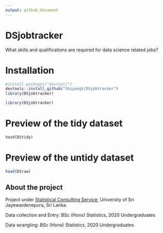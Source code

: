 ```yaml
---
output: github_document
---
```


# DSjobtracker

What skills and qualifications are required for data science related jobs?

# Installation

```r
#install.packages("devtools")
devtools::install_github("thiyangt/DSjobtracker")
library(DSjobtracker)
```

```r
library(DSjobtracker)
```


# Preview of the tidy dataset

```r
head(DStidy)
```

# Preview of the untidy dataset

```r

head(DSraw)
```

## About the project

Project under [Statistical Consulting Service](https://scs-fas-sjp.netlify.app/), University of Sri Jayewardenepura, Sri Lanka.

Data collection and Entry: BSc (Hons) Statistics, 2020 Undergraduates

Data wrangling:  BSc (Hons) Statistics, 2020 Undergraduates



